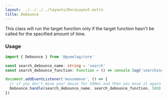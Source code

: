 ```yaml
---
layout: ../../../../layouts/DocsLayout.astro
title: Debounce
---
```


This class will run the target function only if the target function hasn't be called for the specified amount of time.

### Usage

```ts
import { Debounce } from '@queelag/core'

const search_debounce_name: string = 'search'
const search_debounce_function: Function = () => console.log('searching')

document.addEventListener('mousemove', () => {
  // if you don't move your mouse for 500ms and then you move it again the target function will be executed
  Debounce.handle(search_debounce_name, search_debounce_function, 500)
})
```
